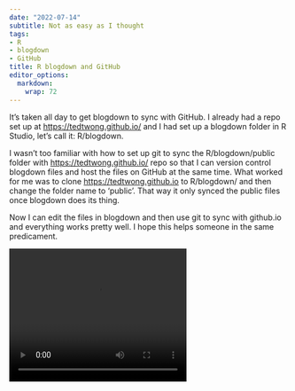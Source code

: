 ```yaml
---
date: "2022-07-14"
subtitle: Not as easy as I thought
tags:
- R
- blogdown
- GitHub
title: R blogdown and GitHub
editor_options: 
  markdown: 
    wrap: 72
---
```


It's taken all day to get blogdown to sync with GitHub. I already had a
repo set up at <https://tedtwong.github.io/> and I had set up a blogdown
folder in R Studio, let's call it: R/blogdown.

I wasn't too familiar with how to set up git to sync the
R/blogdown/public folder with <https://tedtwong.github.io/> repo so that
I can version control blogdown files and host the files on GitHub at the
same time. What worked for me was to clone <https://tedtwong.github.io>
to R/blogdown/ and then change the folder name to 'public'. That way it
only synced the public files once blogdown does its thing.

Now I can edit the files in blogdown and then use git to sync with
github.io and everything works pretty well. I hope this helps someone in
the same predicament.

<video width="320" height="240" controls>
  <source src="airplane.mp4" type="video/mp4">
</video>
